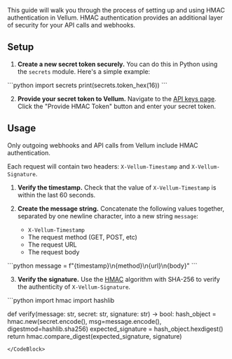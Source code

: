 This guide will walk you through the process of setting up and using HMAC authentication in Vellum. HMAC authentication provides an additional layer of security for your API calls and webhooks.

## Setup

1. **Create a new secret token securely.** You can do this in Python using the `secrets` module. Here's a simple example:

<CodeBlock title="Python Secret Token Generation">
```python
import secrets
print(secrets.token_hex(16))
```
</CodeBlock>

2. **Provide your secret token to Vellum.** Navigate to the [API keys page](https://app.vellum.ai/api-keys). Click the "Provide HMAC Token" button and enter your secret token.

## Usage

<Callout intent="info">
Only outgoing webhooks and API calls from Vellum include HMAC authentication.
</Callout>

Each request will contain two headers: `X-Vellum-Timestamp` and `X-Vellum-Signature`.

1. **Verify the timestamp.** Check that the value of `X-Vellum-Timestamp` is within the last 60 seconds.

2. **Create the message string.** Concatenate the following values together, separated by one newline character, into a new string `message`:
    - `X-Vellum-Timestamp`
    - The request method (GET, POST, etc)
    - The request URL
    - The request body

<CodeBlock title="Python HMAC Content">
```python
message = f"{timestamp}\n{method}\n{url}\n{body}"
```
</CodeBlock>

3. **Verify the signature.** Use the [HMAC](https://en.wikipedia.org/wiki/HMAC) algorithm with SHA-256 to verify the authenticity of `X-Vellum-Signature`.

<CodeBlock title="Python HMAC Signature Verification Example">
```python
import hmac
import hashlib

def verify(message: str, secret: str, signature: str) -> bool:
    hash_object = hmac.new(secret.encode(), msg=message.encode(), digestmod=hashlib.sha256)
    expected_signature = hash_object.hexdigest()
    return hmac.compare_digest(expected_signature, signature)
```
</CodeBlock>
